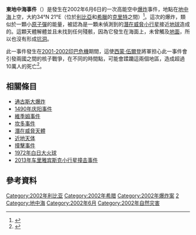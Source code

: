 {{coord|34|N|21|E|scale:10000000|display=title}}

'''東地中海事件'''（{{lang|en|Eastern Mediterranean Event}}）是發生在2002年6月6日的一次高能空中[[爆炸|爆炸]]事件，地點在[[地中海|地中海]]上空，大約34°N 21°E（位於[[利比亞|利比亞]]和[[希臘|希臘]]的[[克里特|克里特]]之間）<ref name="USSC">{{cite web |publisher=[[United_States_Space_Command|United States Space Command]] |title=Speech by Gen. Simon Worden: "Military Perspectives on the Near-Earth Object (NEO) Threat" |url=http://www.spaceref.com/news/viewpr.html?pid=8834 |quote=Had you been situated on a vessel directly underneath the intensely bright flash would have been followed by a shock wave that would have rattled the entire ship and possibly caused minor damage. |accessdate=2009-02-26 |archive-date=2009-10-12 |archive-url=http://arquivo.pt/wayback/20091012055436/http://www.spaceref.com/news/viewpr.html?pid%3D8834 |dead-url=no }}</ref>。這次的爆炸，類似於一顆小[[原子彈|原子彈]]的能量，被認為是一顆未偵測到的[[潛在威脅小行星|潛在威脅小行星]]接近[[地球|地球]]造成的。這顆天體解體並且未找到任何殘骸，因為它發生在海面上，未曾觸及[[地面|地面]]，所以也沒有形成[[撞擊坑|坑洞]]。

此一事件發生在[[2001-2002印巴危機|2001-2002印巴危機]]期間，這使[[西蒙·伍爾登|西蒙·伍爾登]]將軍担心此一事件會引發兩國之間的核子戰爭，在不同的時間點，可能會蹂躪這兩個地區，造成超過10萬人的死亡<ref>{{Cite web |url=http://www.spacedaily.com/news/deepimpact-02s.html |title="Near-Earth Objects Pose Threat, General Says"<!--Bot-generated title--> |access-date=2011-08-04 |archive-date=2002-12-01 |archive-url=https://web.archive.org/web/20021201192527/http://www.spacedaily.com/news/deepimpact-02s.html |dead-url=no }}</ref>。

==相關條目==
*[[通古斯大爆炸|通古斯大爆炸]]
*[[1490年慶陽事件|1490年庆阳事件]]
* [[維季姆事件|維季姆事件]]
* [[坎多事件|坎多事件]]
*[[潛在威脅天體|潛在威脅天體]]
*[[近地天体|近地天体]]
* [[撞擊事件|撞擊事件]]
* [[1972年白日大火球|1972年白日大火球]]
*[[2013年车里雅宾斯克小行星撞击事件|2013年车里雅宾斯克小行星撞击事件]]

==參考資料==
{{reflist}}

{{Modern impact events}}

[[Category:2002年利比亚|Category:2002年利比亚]]
[[Category:2002年希腊|Category:2002年希腊]]
[[Category:2002年爆炸案|Category:2002年爆炸案]]
[[Category:现代撞击事件|2]]
[[Category:地中海|Category:地中海]]
[[Category:2002年6月|Category:2002年6月]]
[[Category:2002年自然灾害|Category:2002年自然灾害]]